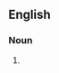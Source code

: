 {{also|shockwaves}}

==English==

===Noun===
{{head|en|noun plural form|head=[[shock]] [[wave]]s}}

# {{plural of|shock wave|lang=en}}